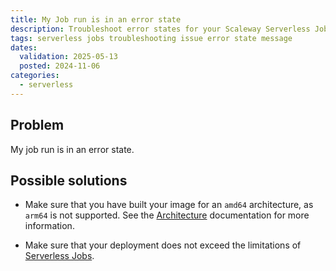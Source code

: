 ```yaml
---
title: My Job run is in an error state
description: Troubleshoot error states for your Scaleway Serverless Jobs.
tags: serverless jobs troubleshooting issue error state message
dates:
  validation: 2025-05-13
  posted: 2024-11-06
categories:
  - serverless
---
```


## Problem

My job run is in an error state.

## Possible solutions

- Make sure that you have built your image for an `amd64` architecture, as `arm64` is not supported. See the [Architecture](/serverless-jobs/reference-content/jobs-limitations/#architecture) documentation for more information.

- Make sure that your deployment does not exceed the limitations of [Serverless Jobs](/serverless-jobs/reference-content/jobs-limitations/).